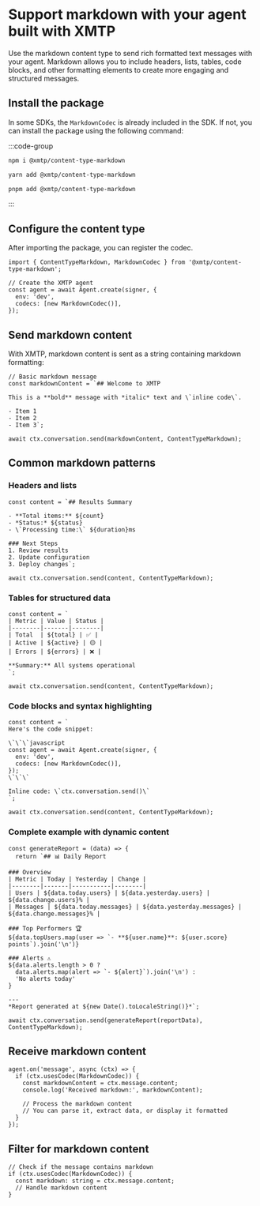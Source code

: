 # Support markdown with your agent built with XMTP

Use the markdown content type to send rich formatted text messages with your agent. Markdown allows you to include headers, lists, tables, code blocks, and other formatting elements to create more engaging and structured messages.


## Install the package

In some SDKs, the `MarkdownCodec` is already included in the SDK. If not, you can install the package using the following command:

:::code-group

```bash [npm]
npm i @xmtp/content-type-markdown
```

```bash [yarn]
yarn add @xmtp/content-type-markdown
```

```bash [pnpm]
pnpm add @xmtp/content-type-markdown
```

:::

## Configure the content type

After importing the package, you can register the codec.

```tsx [Node]
import { ContentTypeMarkdown, MarkdownCodec } from '@xmtp/content-type-markdown';

// Create the XMTP agent
const agent = await Agent.create(signer, {
  env: 'dev',
  codecs: [new MarkdownCodec()],
});
```

## Send markdown content

With XMTP, markdown content is sent as a string containing markdown formatting:

```tsx [Node]
// Basic markdown message
const markdownContent = `## Welcome to XMTP

This is a **bold** message with *italic* text and \`inline code\`.

- Item 1
- Item 2
- Item 3`;

await ctx.conversation.send(markdownContent, ContentTypeMarkdown);
```

## Common markdown patterns

### Headers and lists

```tsx [Node]
const content = `## Results Summary

- **Total items:** ${count}
- *Status:* ${status}
- \`Processing time:\` ${duration}ms

### Next Steps
1. Review results
2. Update configuration
3. Deploy changes`;

await ctx.conversation.send(content, ContentTypeMarkdown);
```

### Tables for structured data

```tsx [Node]
const content = `
| Metric | Value | Status |
|--------|-------|--------|
| Total  | ${total} | ✅ |
| Active | ${active} | 🟡 |
| Errors | ${errors} | ❌ |

**Summary:** All systems operational
`;

await ctx.conversation.send(content, ContentTypeMarkdown);
```

### Code blocks and syntax highlighting

```tsx [Node]
const content = `
Here's the code snippet:

\`\`\`javascript
const agent = await Agent.create(signer, {
  env: 'dev',
  codecs: [new MarkdownCodec()],
});
\`\`\`

Inline code: \`ctx.conversation.send()\`
`;

await ctx.conversation.send(content, ContentTypeMarkdown);
```

### Complete example with dynamic content

```tsx [Node]
const generateReport = (data) => {
  return `## 📊 Daily Report

### Overview
| Metric | Today | Yesterday | Change |
|--------|-------|-----------|--------|
| Users | ${data.today.users} | ${data.yesterday.users} | ${data.change.users}% |
| Messages | ${data.today.messages} | ${data.yesterday.messages} | ${data.change.messages}% |

### Top Performers 🏆
${data.topUsers.map(user => `- **${user.name}**: ${user.score} points`).join('\n')}

### Alerts ⚠️
${data.alerts.length > 0 ? 
  data.alerts.map(alert => `- ${alert}`).join('\n') : 
  'No alerts today'
}

---
*Report generated at ${new Date().toLocaleString()}*`;

await ctx.conversation.send(generateReport(reportData), ContentTypeMarkdown);
```

## Receive markdown content

```tsx [Node]
agent.on('message', async (ctx) => {
  if (ctx.usesCodec(MarkdownCodec)) {
    const markdownContent = ctx.message.content;
    console.log('Received markdown:', markdownContent);
    
    // Process the markdown content
    // You can parse it, extract data, or display it formatted
  }
});
```

## Filter for markdown content

```tsx [Node]
// Check if the message contains markdown
if (ctx.usesCodec(MarkdownCodec)) {
  const markdown: string = ctx.message.content;
  // Handle markdown content
}
```
